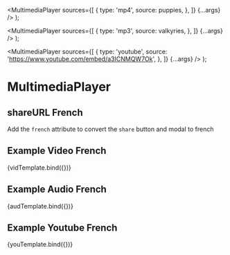 


  <MultimediaPlayer
    sources={[
      {
        type: 'mp4',
        source: puppies,
      },
    ]}
    {...args}
  />
);

  <MultimediaPlayer
    sources={[
      {
        type: 'mp3',
        source: valkyries,
      },
    ]}
    {...args}
  />
);

  <MultimediaPlayer
    sources={[
      {
        type: 'youtube',
        source: 'https://www.youtube.com/embed/a3ICNMQW7Ok',
      },
    ]}
    {...args}
  />
);

<Meta
  title="Components/MultimediaPlayer/Share/French"
  component={MultimediaPlayer}
/>

# MultimediaPlayer

## shareURL French

Add the `french` attribute to convert the `share` button and modal to french

## Example Video French

<Canvas>
  <Story
    name="Video French"
    args={{
      share: 'https://www.youtube.com/watch?v=YLslsZuEaNE',
      french: true,
    }}
  >
    {vidTemplate.bind({})}
  </Story>
</Canvas>

## Example Audio French

<Canvas>
  <Story
    name="Audio French"
    args={{
      share:
        'https://www.archive.org/download/RideOfTheValkyries/ride_of_the_valkyries_2.mp3',
      french: true,
    }}
  >
    {audTemplate.bind({})}
  </Story>
</Canvas>

## Example Youtube French

<Canvas>
  <Story
    name="Youtube French"
    args={{
      share: 'https://www.youtube.com/watch?v=a3ICNMQW7Ok',
      french: true,
    }}
  >
    {youTemplate.bind({})}
  </Story>
</Canvas>
